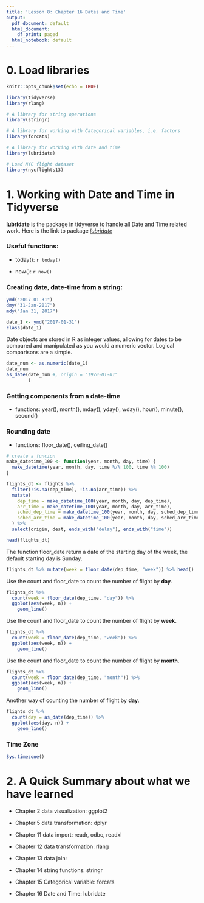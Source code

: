 ```yaml
---
title: 'Lesson 8: Chapter 16 Dates and Time'
output:
  pdf_document: default
  html_document:
    df_print: paged
  html_notebook: default
---
```


# 0. Load libraries

```r
knitr::opts_chunk$set(echo = TRUE)

library(tidyverse)
library(rlang)

# A library for string operations
library(stringr)

# A library for working with Categorical variables, i.e. factors
library(forcats)

# A library for working with date and time
library(lubridate)

# Load NYC flight dataset 
library(nycflights13)
```

# 1. Working with Date and Time in Tidyverse

**lubridate** is the package in tidyverse to handle all Date and Time related work. Here is the link to package [*lubridate*](https://lubridate.tidyverse.org/) 

### Useful functions:

- today(): `r today()`

- now(): `r now()`

### Creating date, date-time from a string:

```r
ymd("2017-01-31")
dmy("31-Jan-2017")
mdy("Jan 31, 2017")
```

```r
date_1 <- ymd("2017-01-31")
class(date_1)
```

Date objects are stored in R as integer values, allowing for dates to be compared and manipulated as you would a numeric vector. Logical comparisons are a simple.

```r
date_num <- as.numeric(date_1)
date_num
as_date(date_num #, origin = "1970-01-01"
        )
```

### Getting components from a date-time

- functions: year(), month(), mday(), yday(), wday(), hour(), minute(), second()

### Rounding date

- functions: floor_date(), ceiling_date()

```r
# create a funcion
make_datetime_100 <- function(year, month, day, time) {
  make_datetime(year, month, day, time %/% 100, time %% 100)
}

flights_dt <- flights %>% 
  filter(!is.na(dep_time), !is.na(arr_time)) %>% 
  mutate(
    dep_time = make_datetime_100(year, month, day, dep_time),
    arr_time = make_datetime_100(year, month, day, arr_time),
    sched_dep_time = make_datetime_100(year, month, day, sched_dep_time),
    sched_arr_time = make_datetime_100(year, month, day, sched_arr_time)
  ) %>% 
  select(origin, dest, ends_with("delay"), ends_with("time"))

head(flights_dt)
```

The function floor_date return a date of the starting day of the week, the default starting day is Sunday.

```r
flights_dt %>% mutate(week = floor_date(dep_time, "week")) %>% head()
```
Use the count and floor_date to count the number of flight by **day**.
```r
flights_dt %>% 
  count(week = floor_date(dep_time, "day")) %>% 
  ggplot(aes(week, n)) +
    geom_line()
```


Use the count and floor_date to count the number of flight by **week**.
```r
flights_dt %>% 
  count(week = floor_date(dep_time, "week")) %>% 
  ggplot(aes(week, n)) +
    geom_line()
```

Use the count and floor_date to count the number of flight by **month**.
```r
flights_dt %>% 
  count(week = floor_date(dep_time, "month")) %>% 
  ggplot(aes(week, n)) +
    geom_line()
```

Another way of counting the number of flight by **day**.
```r
flights_dt %>% 
  count(day = as_date(dep_time)) %>% 
  ggplot(aes(day, n)) +
    geom_line()
```


### Time Zone

```r
Sys.timezone()
```


# 2. A Quick Summary about what we have learned

- Chapter 2 data visualization: ggplot2

- Chapter 5 data transformation: dplyr

- Chapter 11 data import: readr, odbc, readxl

- Chapter 12 data transformation: rlang

- Chapter 13 data join: 

- Chapter 14 string functions: stringr

- Chapter 15 Categorical variable: forcats

- Chapter 16 Date and Time: lubridate

